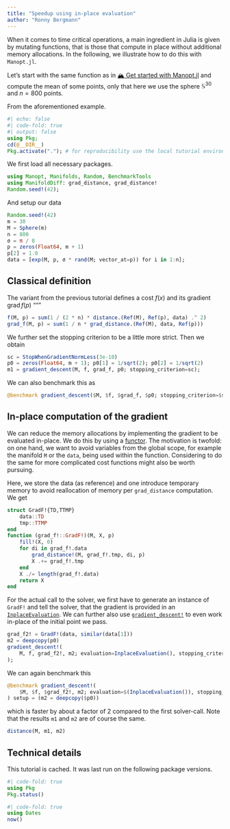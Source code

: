 ```yaml
---
title: "Speedup using in-place evaluation"
author: "Ronny Bergmann"
---
```


When it comes to time critical operations, a main ingredient in Julia is given by
mutating functions, that is those that compute in place without additional memory
allocations. In the following, we illustrate how to do this with `Manopt.jl`.

Let's start with the same function as in [🏔️ Get started with Manopt.jl](tutorials/getstarted.md)
and compute the mean of some points, only that here we use the sphere $\mathbb S^{30}$
and $n=800$ points.

From the aforementioned example.

```julia
#| echo: false
#| code-fold: true
#| output: false
using Pkg;
cd(@__DIR__)
Pkg.activate("."); # for reproducibility use the local tutorial environment.
```

We first load all necessary packages.

```julia
using Manopt, Manifolds, Random, BenchmarkTools
using ManifoldDiff: grad_distance, grad_distance!
Random.seed!(42);
```

And setup our data

```julia
Random.seed!(42)
m = 30
M = Sphere(m)
n = 800
σ = π / 8
p = zeros(Float64, m + 1)
p[2] = 1.0
data = [exp(M, p, σ * rand(M; vector_at=p)) for i in 1:n];
```

## Classical definition

The variant from the previous tutorial defines a cost $f(x)$ and its gradient $\operatorname{grad}f(p)$
"""

```julia
f(M, p) = sum(1 / (2 * n) * distance.(Ref(M), Ref(p), data) .^ 2)
grad_f(M, p) = sum(1 / n * grad_distance.(Ref(M), data, Ref(p)))
```

We further set the stopping criterion to be a little more strict. Then we obtain

```julia
sc = StopWhenGradientNormLess(3e-10)
p0 = zeros(Float64, m + 1); p0[1] = 1/sqrt(2); p0[2] = 1/sqrt(2)
m1 = gradient_descent(M, f, grad_f, p0; stopping_criterion=sc);
```

We can also benchmark this as

```julia
@benchmark gradient_descent($M, $f, $grad_f, $p0; stopping_criterion=$sc)
```

## In-place computation of the gradient

We can reduce the memory allocations by implementing the gradient to be evaluated in-place.
We do this by using a [functor](https://docs.julialang.org/en/v1/manual/methods/#Function-like-objects).
The motivation is twofold: on one hand, we want to avoid variables from the global scope,
for example the manifold `M` or the `data`, being used within the function.
Considering to do the same for more complicated cost functions might also be worth pursuing.

Here, we store the data (as reference) and one introduce temporary memory to avoid
reallocation of memory per `grad_distance` computation. We get

```julia
struct GradF!{TD,TTMP}
    data::TD
    tmp::TTMP
end
function (grad_f!::GradF!)(M, X, p)
    fill!(X, 0)
    for di in grad_f!.data
        grad_distance!(M, grad_f!.tmp, di, p)
        X .+= grad_f!.tmp
    end
    X ./= length(grad_f!.data)
    return X
end
```

For the actual call to the solver, we first have to generate an instance of `GradF!`
and tell the solver, that the gradient is provided in an [`InplaceEvaluation`](https://manoptjl.org/stable/plans/objective/#Manopt.InplaceEvaluation).
We can further also use [`gradient_descent!`](https://manoptjl.org/stable/solvers/gradient_descent/#Manopt.gradient_descent!) to even work in-place of the initial point we pass.
```julia
grad_f2! = GradF!(data, similar(data[1]))
m2 = deepcopy(p0)
gradient_descent!(
    M, f, grad_f2!, m2; evaluation=InplaceEvaluation(), stopping_criterion=sc
);
```

We can again benchmark this

```julia
@benchmark gradient_descent!(
    $M, $f, $grad_f2!, m2; evaluation=$(InplaceEvaluation()), stopping_criterion=$sc
) setup = (m2 = deepcopy($p0))
```

which is faster by about a factor of 2 compared to the first solver-call.
Note that the results `m1` and `m2` are of course the same.

```julia
distance(M, m1, m2)
```

## Technical details

This tutorial is cached. It was last run on the following package versions.

```julia
#| code-fold: true
using Pkg
Pkg.status()
```
```julia
#| code-fold: true
using Dates
now()
```